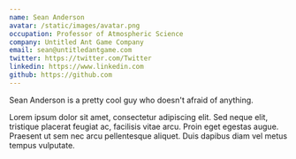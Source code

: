 ```yaml
---
name: Sean Anderson
avatar: /static/images/avatar.png
occupation: Professor of Atmospheric Science
company: Untitled Ant Game Company
email: sean@untitledantgame.com
twitter: https://twitter.com/Twitter
linkedin: https://www.linkedin.com
github: https://github.com
---
```


Sean Anderson is a pretty cool guy who doesn't afraid of anything.

Lorem ipsum dolor sit amet, consectetur adipiscing elit. Sed neque elit, tristique placerat feugiat ac, facilisis vitae arcu. Proin eget egestas augue. Praesent ut sem nec arcu pellentesque aliquet. Duis dapibus diam vel metus tempus vulputate.
